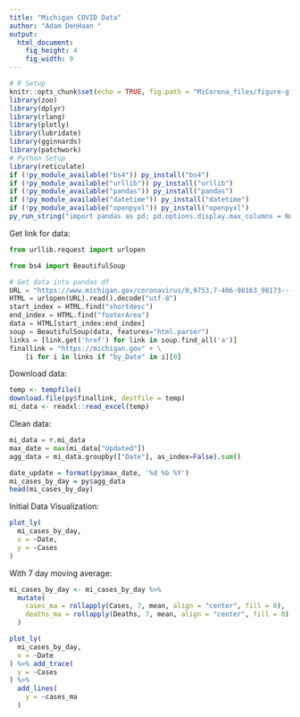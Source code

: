 ```yaml
---
title: "Michigan COVID Data"
author: "Adam DenHaan "
output: 
  html_document: 
    fig_height: 4
    fig_width: 9
---
```


```r
# R Setup
knitr::opts_chunk$set(echo = TRUE, fig.path = "MiCorona_files/figure-gfm/")
library(zoo)
library(dplyr)
library(rlang)
library(plotly)
library(lubridate)
library(gginnards)
library(patchwork)
# Python Setup
library(reticulate)
if (!py_module_available("bs4")) py_install("bs4")
if (!py_module_available("urllib")) py_install("urllib")
if (!py_module_available("pandas")) py_install("pandas")
if (!py_module_available("datetime")) py_install("datetime")
if (!py_module_available("openpyxl")) py_install("openpyxl")
py_run_string("import pandas as pd; pd.options.display.max_columns = None")
```

Get link for data:
```python
from urllib.request import urlopen

from bs4 import BeautifulSoup

# Get data into pandas df
URL = "https://www.michigan.gov/coronavirus/0,9753,7-406-98163_98173---,00.html"
HTML = urlopen(URL).read().decode("utf-8")
start_index = HTML.find("shortdesc")
end_index = HTML.find("footerArea")
data = HTML[start_index:end_index]
soup = BeautifulSoup(data, features="html.parser")
links = [link.get('href') for link in soup.find_all('a')]
finallink = "https://michigan.gov" + \
    [i for i in links if "by_Date" in i][0]
```

Download data:
```r
temp <- tempfile()
download.file(py$finallink, destfile = temp)
mi_data <- readxl::read_excel(temp)
```

Clean data:
```python
mi_data = r.mi_data
max_date = max(mi_data["Updated"])
agg_data = mi_data.groupby(["Date"], as_index=False).sum()
```

```r
date_update = format(py$max_date, '%d %b %Y')
mi_cases_by_day = py$agg_data
head(mi_cases_by_day)
```

Initial Data Visualization:

```r
plot_ly(
  mi_cases_by_day,
  x = ~Date,
  y = ~Cases
)
```

With 7 day moving average:


```r
mi_cases_by_day <- mi_cases_by_day %>%
  mutate(
    cases_ma = rollapply(Cases, 7, mean, align = "center", fill = 0),
    deaths_ma = rollapply(Deaths, 7, mean, align = "center", fill = 0)
  )
```


```r
plot_ly(
  mi_cases_by_day,
  x = ~Date
) %>% add_trace(
  y = ~Cases
) %>%
  add_lines(
    y = ~cases_ma
  ) 
```

